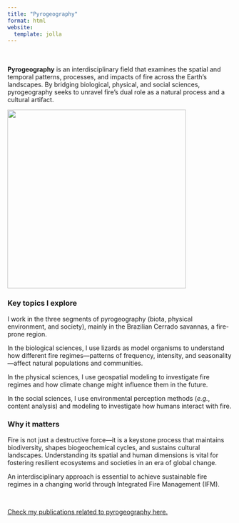 ```yaml
---
title: "Pyrogeography"
format: html
website:
  template: jolla
---
```


\
\
**Pyrogeography** is an interdisciplinary field that examines the spatial and temporal patterns, processes, and impacts of fire across the Earth's landscapes. By bridging biological, physical, and social sciences, pyrogeography seeks to unravel fire’s dual role as a natural process and a cultural artifact.\

![](research/Pyrogeo_Triangle.png){fig-align="center" width="400"}

###  Key topics I explore

I work in the three segments of pyrogeography (biota, physical environment, and society), mainly in the Brazilian Cerrado savannas, a fire-prone region.

In the biological sciences, I use lizards as model organisms to understand how different fire regimes—patterns of frequency, intensity, and seasonality—affect natural populations and communities.

In the physical sciences, I use geospatial modeling to investigate fire regimes and how climate change might influence them in the future.

In the social sciences, I use environmental perception methods (*e.g.*, content analysis) and modeling to investigate how humans interact with fire.

### **Why it matters**

Fire is not just a destructive force—it is a keystone process that maintains biodiversity, shapes biogeochemical cycles, and sustains cultural landscapes. Understanding its spatial and human dimensions is vital for fostering resilient ecosystems and societies in an era of global change.

An interdisciplinary approach is essential to achieve sustainable fire regimes in a changing world through Integrated Fire Management (IFM).

\

[Check my publications related to pyrogeography here.](publications.qmd)
